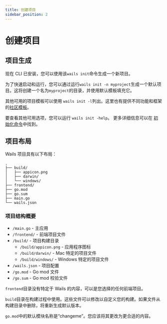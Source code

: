 ```yaml
---
title: 创建项目
sidebar_position: 2
---
```


# 创建项目

## 项目生成

现在 CLI 已安装，您可以使用该`wails init`命令生成一个新项目。

为了快速启动和运行，您可以通过运行`wails init -n myproject`生成一个默认项目。这将创建一个名为`myproject`的目录，并使用默认模板填充它。

其他可用的项目模板可以使用 `wails init -l`列出。这里也有提供不同功能和框架的[社区模板](/docs/community/templates)。

要查看其他可用选项，您可以运行 `wails init -help`。 更多详细信息可以在 [初始化命令](/docs/reference/cli#初始化)中找到。

## 项目布局

Wails 项目具有以下布局：

```
.
├── build/
│   ├── appicon.png
│   ├── darwin/
│   └── windows/
├── frontend/
├── go.mod
├── go.sum
├── main.go
└── wails.json
```

### 项目结构概要

- `/main.go` - 主应用
- `/frontend/` - 前端项目文件
- `/build/` - 项目构建目录
  - `/build/appicon.png` - 应用程序图标
  - `/build/darwin/` - Mac 特定的项目文件
  - `/build/windows/` - Windows 特定的项目文件
- `/wails.json` - 项目配置
- `/go.mod` - Go mod 文件
- `/go.sum` - Go mod 校验文件

`frontend`目录没有特定于 Wails 的内容，可以是您选择的任何前端项目。

`build`目录在构建过程中使用。这些文件可以修改以自定义您的构建。如果文件从构建目录中删除，将重新生成默认版本。

`go.mod`中的默认模块名称是“changeme”。您应该将其更改为更合适的内容。
